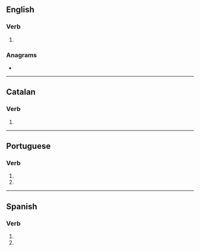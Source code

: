 {{also|inflamés|in flames}}
==English==

===Verb===
{{head|en|verb form}}

# {{en-third-person singular of|inflame}}

===Anagrams===
* {{anagrams|en|a=aefilmns|flamines|misfalne}}

----

==Catalan==

===Verb===
{{head|ca|verb form}}

# {{ca-verb form of|p=2|n=sg|m=ind|t=pres|inflamar}}

----

==Portuguese==

===Verb===
{{head|pt|verb form}}

# {{pt-verb form of|inflamar|ar|subjunctive|present|singular|second}}
# {{pt-verb form of|inflamar|ar|imperative|negative|singular|second}}

----

==Spanish==

===Verb===
{{head|es|verb form}}

# {{es-verb form of|ending=ar|mood=imperative|sense=negative|pers=2|formal=no|number=singular|inflamar}}
# {{es-verb form of|ending=ar|mood=subjunctive|tense=present|pers=2|formal=no|number=singular|inflamar}}